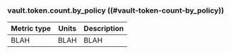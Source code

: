 ### vault.token.count.by_policy ((#vault-token-count-by_policy))

Metric type | Units | Description
----------- | ----- | -----------
BLAH     | BLAH    | BLAH